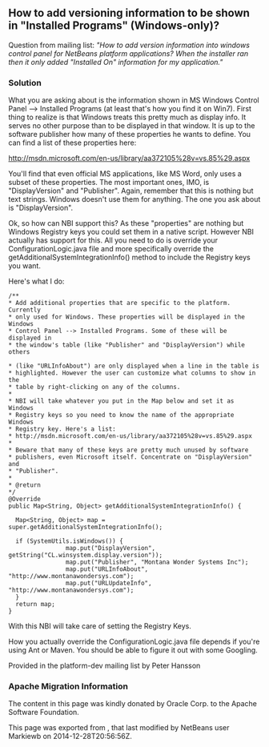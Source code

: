 <!--

    Licensed to the Apache Software Foundation (ASF) under one
    or more contributor license agreements.  See the NOTICE file
    distributed with this work for additional information
    regarding copyright ownership.  The ASF licenses this file
    to you under the Apache License, Version 2.0 (the
    "License"); you may not use this file except in compliance
    with the License.  You may obtain a copy of the License at

      http://www.apache.org/licenses/LICENSE-2.0

    Unless required by applicable law or agreed to in writing,
    software distributed under the License is distributed on an
    "AS IS" BASIS, WITHOUT WARRANTIES OR CONDITIONS OF ANY
    KIND, either express or implied.  See the License for the
    specific language governing permissions and limitations
    under the License.

-->
==How to add versioning information to be shown in "Installed Programs" (Windows-only)?==
Question from mailing list: ''"How to add version information into windows control panel for NetBeans platform applications? When the installer ran then it only added "Installed On" information for my application."''
===Solution===
What you are asking about is the information shown in MS Windows Control Panel --> Installed Programs (at least that's how you find it on Win7). First thing to realize is that Windows treats this pretty much as display info. It serves no other purpose than to be displayed in that window. It is up to the software publisher how many of these properties he wants to define. You can find a list of these properties here:

http://msdn.microsoft.com/en-us/library/aa372105%28v=vs.85%29.aspx


You'll find that even official MS applications, like MS Word, only uses a subset of these properties. The most important ones, IMO, is "DisplayVersion" and "Publisher". Again, remember that this is nothing but text strings. Windows doesn't use them for anything. The one you ask about is "DisplayVersion".


Ok, so how can NBI support this?  As these "properties" are nothing but Windows Registry keys you could set them in a native script. However NBI actually has support for this. All you need to do is override your ConfigurationLogic.java file and more specifically override the getAdditionalSystemIntegrationInfo() method to include the Registry keys you want.


Here's what I do:
<pre>
/**
* Add additional properties that are specific to the platform. Currently
* only used for Windows. These properties will be displayed in the Windows
* Control Panel --> Installed Programs. Some of these will be displayed in
* the window's table (like "Publisher" and "DisplayVersion") while others

* (like "URLInfoAbout") are only displayed when a line in the table is
* highlighted. However the user can customize what columns to show in the
* table by right-clicking on any of the columns.
*
* NBI will take whatever you put in the Map below and set it as Windows
* Registry keys so you need to know the name of the appropriate Windows
* Registry key. Here's a list:
* http://msdn.microsoft.com/en-us/library/aa372105%28v=vs.85%29.aspx
*
* Beware that many of these keys are pretty much unused by software
* publishers, even Microsoft itself. Concentrate on "DisplayVersion" and
* "Publisher".
*
* @return
*/
@Override
public Map<String, Object> getAdditionalSystemIntegrationInfo() {

  Map<String, Object> map = super.getAdditionalSystemIntegrationInfo();

  if (SystemUtils.isWindows()) {
                map.put("DisplayVersion", getString("CL.winsystem.display.version"));
                map.put("Publisher", "Montana Wonder Systems Inc");
                map.put("URLInfoAbout", "http://www.montanawondersys.com");
                map.put("URLUpdateInfo", "http://www.montanawondersys.com");
  }
  return map;
}

</pre>

With this NBI will take care of setting the Registry Keys.

How you actually override the ConfigurationLogic.java file depends if you're using Ant or Maven. You should be able to figure it out with some Googling.

Provided in the platform-dev mailing list by Peter Hansson

===Apache Migration Information===

The content in this page was kindly donated by Oracle Corp. to the
Apache Software Foundation.

This page was exported from , 
that last modified by NetBeans user Markiewb 
on 2014-12-28T20:56:56Z.

